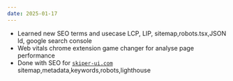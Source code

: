 ```yaml
---
date: 2025-01-17
---
```


- Learned new SEO terms and usecase LCP, LIP, sitemap,robots.tsx,JSON ld, google search console  
- Web vitals chrome extension game changer for analyse page performance 
- Done with SEO for [`skiper-ui.com`](https://skiper-ui.com) sitemap,metadata,keywords,robots,lighthouse